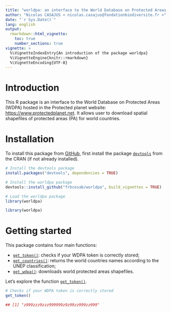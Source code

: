 ```yaml
---
title: "worldpa: an interface to the World Database on Protected Areas (WDPA)"
author: "Nicolas CASAJUS < nicolas.casajus@fondationbiodiversite.fr >"
date: "`r Sys.Date()`"
lang: english
output:
  rmarkdown::html_vignette:
    toc: true
    number_sections: true
vignette: >
  %\VignetteIndexEntry{An introduction of the package worldpa}
  %\VignetteEngine{knitr::rmarkdown}
  %\VignetteEncoding{UTF-8}
---
```




# Introduction

This R package is an interface to the World Database on Protected Areas (WDPA)
hosted in the Protected planet website: [https://www.protectedplanet.net](https://www.protectedplanet.net).
It allows user to download spatial shapefiles of protected areas (PA) for world countries.


# Installation

To install this package from [GitHub](https://www.github.com/frbcesab/worldpa),
first install the package [`devtools`](http://cran.r-project.org/web/packages/devtools/index.html) from the CRAN (if not already installed).

```r
# Install the devtools package
install.packages("devtools", dependencies = TRUE)

# Install the worldpa package
devtools::install_github("frbcesab/worldpa", build_vignettes = TRUE)

# Load the worldpa package
library(worldpa)
```

```r
library(worldpa)
```


# Getting started

This package contains four main functions:

- [`get_token()`](https://frbcesab.github.io/worldpa/reference/get_token.html): checks if your WDPA token is correctly stored;
- [`get_countries()`](https://frbcesab.github.io/worldpa/reference/get_countries.html): returns the world countries names according to the UNEP classification;
- [`get_wdpa()`](https://frbcesab.github.io/worldpa/reference/get_wdpa.html): downloads world protected areas shapefiles.

Let's explore the function [`get_token()`](https://frbcesab.github.io/worldpa/reference/get_token.html).

```r
# Checks if your WDPA token is correctly stored
get_token()
```

```r
## [1] "z999zzz9zzz999999z9z99zz999zz999"
```
